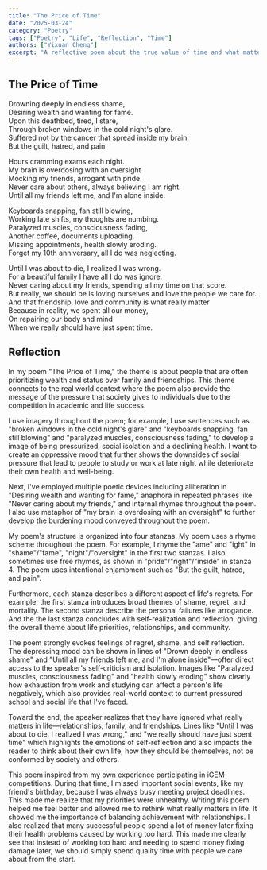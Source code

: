 ```yaml
---
title: "The Price of Time"
date: "2025-03-24"
category: "Poetry"
tags: ["Poetry", "Life", "Reflection", "Time"]
authors: ["Yixuan Cheng"]
excerpt: "A reflective poem about the true value of time and what matters most in life."
---
```


## The Price of Time

Drowning deeply in endless shame,  
Desiring wealth and wanting for fame.  
Upon this deathbed, tired, I stare,  
Through broken windows in the cold night's glare.  
Suffered not by the cancer that spread inside my brain.  
But the guilt, hatred, and pain.  

Hours cramming exams each night.  
My brain is overdosing with an oversight  
Mocking my friends, arrogant with pride.  
Never care about others, always believing I am right.  
Until all my friends left me, and I'm alone inside.  

Keyboards snapping, fan still blowing,  
Working late shifts, my thoughts are numbing.  
Paralyzed muscles, consciousness fading,  
Another coffee, documents uploading.  
Missing appointments, health slowly eroding.  
Forget my 10th anniversary, all I do was neglecting.  

Until I was about to die, I realized I was wrong.  
For a beautiful family I have all I do was ignore.  
Never caring about my friends, spending all my time on that score.  
But really, we should be is loving ourselves and love the people we care for.  
And that friendship, love and community is what really matter  
Because in reality, we spent all our money,  
On repairing our body and mind  
When we really should have just spent time.  

## Reflection

In my poem "The Price of Time," the theme is about people that are often prioritizing wealth and status over family and friendships. This theme connects to the real world context where the poem also provide the message of the pressure that society gives to individuals due to the competition in academic and life success. 

I use imagery throughout the poem; for example, I use sentences such as "broken windows in the cold night's glare" and "keyboards snapping, fan still blowing" and "paralyzed muscles, consciousness fading," to develop a image of being pressurized, social isolation and a declining health. I want to create an oppressive mood that further shows the downsides of social pressure that lead to people to study or work at late night while deteriorate their own health and well-being. 

Next, I've employed multiple poetic devices including alliteration in "Desiring wealth and wanting for fame," anaphora in repeated phrases like "Never caring about my friends," and internal rhymes throughout the poem. I also use metaphor of "my brain is overdosing with an oversight" to further develop the burdening mood conveyed throughout the poem. 

My poem's structure is organized into four stanzas. My poem uses a rhyme scheme throughout the poem. For example, I rhyme the "ame" and "ight" in "shame"/"fame", "night"/"oversight" in the first two stanzas. I also sometimes use free rhymes, as shown in "pride"/"right"/"inside" in stanza 4. The poem uses intentional enjambment such as "But the guilt, hatred, and pain".  

Furthermore, each stanza describes a different aspect of life's regrets. For example, the first stanza introduces broad themes of shame, regret, and mortality. The second stanza describe the personal failures like arrogance. And the the last stanza concludes with self-realization and reflection, giving the overall theme about life priorities, relationships, and community. 

The poem strongly evokes feelings of regret, shame, and self reflection. The depressing mood can be shown in lines of "Drown deeply in endless shame" and "Until all my friends left me, and I'm alone inside"—offer direct access to the speaker's self-criticism and isolation. Images like "Paralyzed muscles, consciousness fading" and "health slowly eroding" show clearly how exhaustion from work and studying can affect a person's life negatively, which also provides real-world context to current pressured school and social life that I've faced. 

Toward the end, the speaker realizes that they have ignored what really matters in life—relationships, family, and friendships. Lines like "Until I was about to die, I realized I was wrong," and "we really should have just spent time" which highlights the emotions of self-reflection and also impacts the reader to think about their own life, how they should be themselves, not be conformed by society and others. 

This poem inspired from my own experience participating in iGEM competitions. During that time, I missed important social events, like my friend's birthday, because I was always busy meeting project deadlines. This made me realize that my priorities were unhealthy. Writing this poem helped me feel better and allowed me to rethink what really matters in life. It showed me the importance of balancing achievement with relationships. I also realized that many successful people spend a lot of money later fixing their health problems caused by working too hard. This made me clearly see that instead of working too hard and needing to spend money fixing damage later, we should simply spend quality time with people we care about from the start.